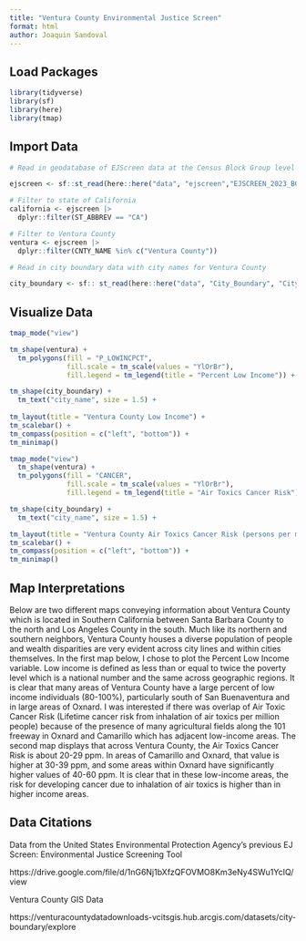 ```yaml
---
title: "Ventura County Environmental Justice Screen"
format: html
author: Joaquin Sandoval
---
```


## Load Packages

```r
library(tidyverse)
library(sf)
library(here)
library(tmap)
```

## Import Data 

```r
# Read in geodatabase of EJScreen data at the Census Block Group level

ejscreen <- sf::st_read(here::here("data", "ejscreen","EJSCREEN_2023_BG_StatePct_with_AS_CNMI_GU_VI.gdb")) 

# Filter to state of California
california <- ejscreen |> 
  dplyr::filter(ST_ABBREV == "CA") 

# Filter to Ventura County
ventura <- ejscreen |> 
  dplyr::filter(CNTY_NAME %in% c("Ventura County"))

# Read in city boundary data with city names for Ventura County

city_boundary <- sf:: st_read(here::here("data", "City_Boundary", "City_Boundary.shp"))

```

## Visualize Data 

```r
tmap_mode("view") 

tm_shape(ventura) +
  tm_polygons(fill = "P_LOWINCPCT",
              fill.scale = tm_scale(values = "YlOrBr"),
              fill.legend = tm_legend(title = "Percent Low Income")) +

tm_shape(city_boundary) + 
  tm_text("city_name", size = 1.5) + 
  
tm_layout(title = "Ventura County Low Income") + 
tm_scalebar() + 
tm_compass(position = c("left", "bottom")) + 
tm_minimap()

```

```r
tmap_mode("view")
  tm_shape(ventura) +
  tm_polygons(fill = "CANCER",
              fill.scale = tm_scale(values = "YlOrBr"),
              fill.legend = tm_legend(title = "Air Toxics Cancer Risk")) + 

tm_shape(city_boundary) + 
  tm_text("city_name", size = 1.5) + 

tm_layout(title = "Ventura County Air Toxics Cancer Risk (persons per million) ") + 
tm_scalebar() + 
tm_compass(position = c("left", "bottom")) + 
tm_minimap() 

```


## Map Interpretations

Below are two different maps conveying information about Ventura County which is located in Southern California between Santa Barbara County to the north and Los Angeles County in the south. Much like its northern and southern neighbors, Ventura County houses a diverse population of people and wealth disparities are very evident across city lines and within cities themselves. In the first map below, I chose to plot the Percent Low Income variable. Low income is defined as less than or equal to twice the poverty level which is a national number and the same across geographic regions. It is clear that many areas of Ventura County have a large percent of low income individuals (80-100%), particularly south of San Buenaventura and in large areas of Oxnard. I was interested if there was overlap of Air Toxic Cancer Risk (Lifetime cancer risk from inhalation of air toxics per million people) because of the presence of many agricultural fields along the 101 freeway in Oxnard and Camarillo which has adjacent low-income areas. The second map displays that across Ventura County, the Air Toxics Cancer Risk is about 20-29 ppm. In areas of Camarillo and Oxnard, that value is higher at 30-39 ppm, and some areas within Oxnard have significantly higher values of 40-60 ppm. It is clear that in these low-income areas, the risk for developing cancer due to inhalation of air toxics is higher than in higher income areas. 

## Data Citations 

Data from the United States Environmental Protection Agency's previous EJ Screen: Environmental Justice Screening Tool 

https://drive.google.com/file/d/1nG6Nj1bXfzQFOVMO8Km3eNy4SWu1YcIQ/view

Ventura County GIS Data 

https://venturacountydatadownloads-vcitsgis.hub.arcgis.com/datasets/city-boundary/explore
